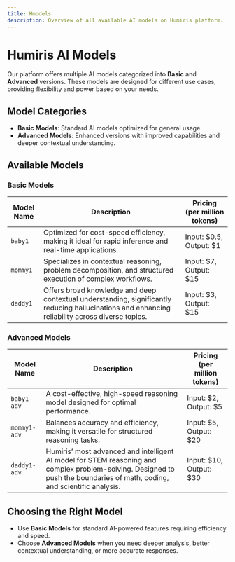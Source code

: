 ```yaml
---
title: Hmodels
description: Overview of all available AI models on Humiris platform.
---
```


# Humiris AI Models

Our platform offers multiple AI models categorized into **Basic** and **Advanced** versions. These models are designed for different use cases, providing flexibility and power based on your needs.

## Model Categories

- **Basic Models**: Standard AI models optimized for general usage.
- **Advanced Models**: Enhanced versions with improved capabilities and deeper contextual understanding.

## Available Models

### Basic Models

| Model Name | Description                                                                                                                                      | Pricing (per million tokens) |
| ---------- | ------------------------------------------------------------------------------------------------------------------------------------------------ | ---------------------------- |
| `baby1`    | Optimized for cost-speed efficiency, making it ideal for rapid inference and real-time applications.                                             | Input: $0.5, Output: $1      |
| `mommy1`   | Specializes in contextual reasoning, problem decomposition, and structured execution of complex workflows.                                       | Input: $7, Output: $15       |
| `daddy1`   | Offers broad knowledge and deep contextual understanding, significantly reducing hallucinations and enhancing reliability across diverse topics. | Input: $3, Output: $15       |

### Advanced Models

| Model Name   | Description                                                                                                                                                               | Pricing (per million tokens) |
| ------------ | ------------------------------------------------------------------------------------------------------------------------------------------------------------------------- | ---------------------------- |
| `baby1-adv`  | A cost-effective, high-speed reasoning model designed for optimal performance.                                                                                            | Input: $2, Output: $5        |
| `mommy1-adv` | Balances accuracy and efficiency, making it versatile for structured reasoning tasks.                                                                                     | Input: $5, Output: $20       |
| `daddy1-adv` | Humiris’ most advanced and intelligent AI model for STEM reasoning and complex problem-solving. Designed to push the boundaries of math, coding, and scientific analysis. | Input: $10, Output: $30      |

## Choosing the Right Model

- Use **Basic Models** for standard AI-powered features requiring efficiency and speed.
- Choose **Advanced Models** when you need deeper analysis, better contextual understanding, or more accurate responses.
